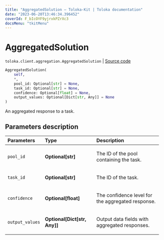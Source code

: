 ```yaml
---
title: "AggregatedSolution — Toloka-Kit | Toloka documentation"
date: "2023-06-20T13:46:34.396452"
coverId: F_bIcOYF9yjrxkPZrXc3
docsMenu: "tkitMenu"
---
```


# AggregatedSolution

`toloka.client.aggregation.AggregatedSolution` | [Source code](https://github.com/Toloka/toloka-kit/blob/v1.2.0/src/client/aggregation.py#L85)

```python
AggregatedSolution(
    self,
    *,
    pool_id: Optional[str] = None,
    task_id: Optional[str] = None,
    confidence: Optional[float] = None,
    output_values: Optional[Dict[str, Any]] = None
)
```

An aggregated response to a task.

## Parameters description

| Parameters | Type | Description |
| :----------| :----| :-----------|
`pool_id`|**Optional\[str\]**|<p>The ID of the pool containing the task.</p>
`task_id`|**Optional\[str\]**|<p>The ID of the task.</p>
`confidence`|**Optional\[float\]**|<p>The confidence level for the aggregated response.</p>
`output_values`|**Optional\[Dict\[str, Any\]\]**|<p>Output data fields with aggregated responses.</p>